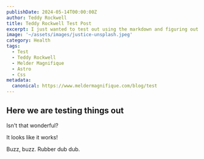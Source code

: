 ```yaml
---
publishDate: 2024-05-14T00:00:00Z
author: Teddy Rockwell
title: Teddy Rockwell Test Post
excerpt: I just wanted to test out using the markdown and figuring out if it's feasible to try creating an entire website from that.
image: '~/assets/images/justice-unsplash.jpeg'
category: Health
tags:
  - Test
  - Teddy Rockwell
  - Melder Magnifique
  - Astro
  - Css
metadata:
  canonical: https://www.meldermagnifique.com/blog/test
---
```


<section>

## Here we are testing things out

Isn't that wonderful?

It looks like it works!

Buzz, buzz. Rubber dub dub.

</section>
